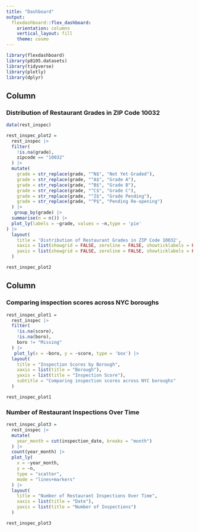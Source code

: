 ```yaml
---
title: "Dashboard"
output: 
  flexdashboard::flex_dashboard:
    orientation: columns
    vertical_layout: fill
    theme: cosmo
---
```


```r
library(flexdashboard)
library(p8105.datasets)
library(tidyverse)
library(plotly)
library(dplyr)
```

Column {data-width=650}
-----------------------------------------------------------------------

### Distribution of Restaurant Grades in ZIP Code 10032

```r
data(rest_inspec)

rest_inspec_plot2 = 
  rest_inspec |> 
  filter(
    !is.na(grade),
    zipcode == "10032"
  ) |> 
  mutate(
    grade = str_replace(grade, "^N$", "Not Yet Graded"),
    grade = str_replace(grade, "^A$", "Grade A"),
    grade = str_replace(grade, "^B$", "Grade B"),
    grade = str_replace(grade, "^C$", "Grade C"), 
    grade = str_replace(grade, "^Z$", "Grade Pending"),
    grade = str_replace(grade, "^P$", "Pending Re-opening")
  ) |> 
   group_by(grade) |> 
  summarise(n = n()) |> 
  plot_ly(labels = ~grade, values = ~n,type = 'pie'
) |> 
  layout(
    title = 'Distribution of Restaurant Grades in ZIP Code 10032',
    xaxis = list(showgrid = FALSE, zeroline = FALSE, showticklabels = FALSE),
    yaxis = list(showgrid = FALSE, zeroline = FALSE, showticklabels = FALSE)
  )

rest_inspec_plot2

```

Column {data-width=350}
-----------------------------------------------------------------------

### Comparing inspection scores across NYC boroughs

```r

rest_inspec_plot1 = 
  rest_inspec |> 
  filter(
    !is.na(score),
    !is.na(boro),
    boro != "Missing"
  ) |> 
   plot_ly(x = ~boro, y = ~score, type = 'box') |> 
  layout(
    title = "Inspection Scores by Borough",
    xaxis = list(title = "Borough"),
    yaxis = list(title = "Inspection Score"),
    subtitle = "Comparing inspection scores across NYC boroughs"
  ) 

rest_inspec_plot1

```

### Number of Restaurant Inspections Over Time

```r

rest_inspec_plot3 =
  rest_inspec |> 
  mutate(
    year_month = cut(inspection_date, breaks = "month")
  ) |> 
  count(year_month) |> 
  plot_ly(
    x = ~year_month,
    y = ~n,
    type = "scatter",
    mode = "lines+markers"
  ) |> 
  layout(
    title = "Number of Restaurant Inspections Over Time",
    xaxis = list(title = "Date"),
    yaxis = list(title = "Number of Inspections")
  )

rest_inspec_plot3

```

